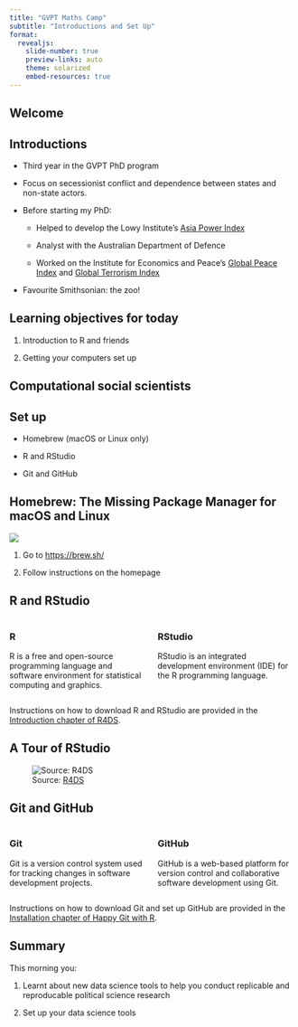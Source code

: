 ```yaml
---
title: "GVPT Maths Camp"
subtitle: "Introductions and Set Up"
format: 
  revealjs:
    slide-number: true
    preview-links: auto
    theme: solarized
    embed-resources: true
---
```


## Welcome

## Introductions

-   Third year in the GVPT PhD program

-   Focus on secessionist conflict and dependence between states and non-state actors.

-   Before starting my PhD:

    -   Helped to develop the Lowy Institute's [Asia Power Index](https://power.lowyinstitute.org/)

    -   Analyst with the Australian Department of Defence

    -   Worked on the Institute for Economics and Peace's [Global Peace Index](https://www.visionofhumanity.org/maps/#/) and [Global Terrorism Index](https://www.visionofhumanity.org/maps/global-terrorism-index/#/)

-   Favourite Smithsonian: the zoo!

## Learning objectives for today

1.  Introduction to R and friends

2.  Getting your computers set up

## Computational social scientists

## Set up

-   Homebrew (macOS or Linux only)

-   R and RStudio

-   Git and GitHub

## Homebrew: The Missing Package Manager for macOS and Linux

![](img/homebrew.png){fig-align="center"}

1.  Go to [https://brew.sh/](https://brew.sh/)

2.  Follow instructions on the homepage

## R and RStudio

::: columns
::: {.column width="50%"}
### R

R is a free and open-source programming language and software environment for statistical computing and graphics.
:::

::: {.column width="50%"}
### RStudio

RStudio is an integrated development environment (IDE) for the R programming language.
:::
:::

::: aside
Instructions on how to download R and RStudio are provided in the [Introduction chapter of R4DS](https://r4ds.had.co.nz/introduction.html#prerequisites).
:::

## A Tour of RStudio

![Source: [R4DS](https://r4ds.had.co.nz/workflow-scripts.html#workflow-scripts)](img/rstudio-console.png){fig-align="center"}

## Git and GitHub

::: columns
::: {.column width="50%"}
### Git

Git is a version control system used for tracking changes in software development projects.
:::

::: {.column width="50%"}
### GitHub

GitHub is a web-based platform for version control and collaborative software development using Git.
:::
:::

::: aside
Instructions on how to download Git and set up GitHub are provided in the [Installation chapter of Happy Git with R](https://happygitwithr.com/install-intro.html).
:::

## Summary

This morning you:

1.  Learnt about new data science tools to help you conduct replicable and reproducable political science research

2.  Set up your data science tools
